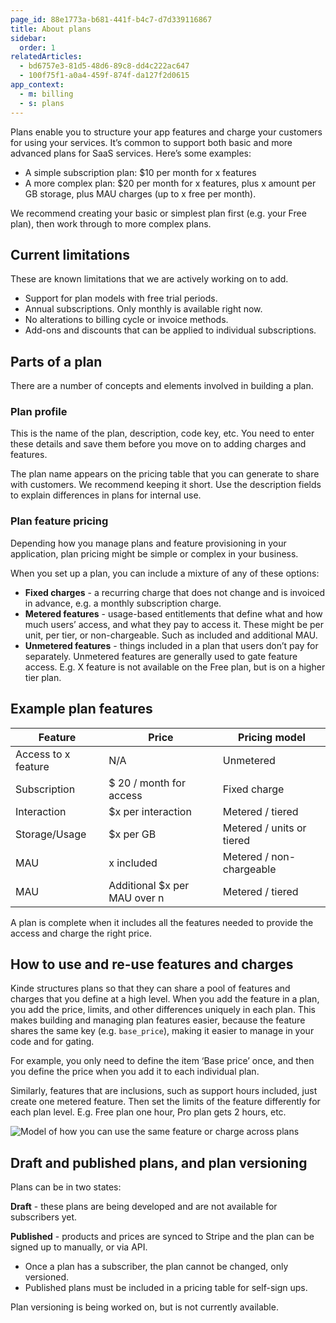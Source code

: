 ```yaml
---
page_id: 88e1773a-b681-441f-b4c7-d7d339116867
title: About plans
sidebar:
  order: 1
relatedArticles:
  - bd6757e3-81d5-48d6-89c8-dd4c222ac647
  - 100f75f1-a0a4-459f-874f-da127f2d0615
app_context:
  - m: billing
  - s: plans
---
```


Plans enable you to structure your app features and charge your customers for using your services. It’s common to support both basic and more advanced plans for SaaS services. Here’s some examples:

- A simple subscription plan: $10 per month for x features
- A more complex plan: $20 per month for x features, plus x amount per GB storage, plus MAU charges (up to x free per month).

We recommend creating your basic or simplest plan first (e.g. your Free plan), then work through to more complex plans.

## Current limitations

These are known limitations that we are actively working on to add.

- Support for plan models with free trial periods.
- Annual subscriptions. Only monthly is available right now.
- No alterations to billing cycle or invoice methods.
- Add-ons and discounts that can be applied to individual subscriptions.

## Parts of a plan

There are a number of concepts and elements involved in building a plan.

### Plan profile

This is the name of the plan, description, code key, etc. You need to enter these details and save them before you move on to adding charges and features.

The plan name appears on the pricing table that you can generate to share with customers. We recommend keeping it short. Use the description fields to explain differences in plans for internal use.

### Plan feature pricing

Depending how you manage plans and feature provisioning in your application, plan pricing might be simple or complex in your business.

When you set up a plan, you can include a mixture of any of these options:

- **Fixed charges** - a recurring charge that does not change and is invoiced in advance, e.g. a monthly subscription charge.
- **Metered features** - usage-based entitlements that define what and how much users’ access, and what they pay to access it. These might be per unit, per tier, or non-chargeable. Such as included and additional MAU.
- **Unmetered features** - things included in a plan that users don’t pay for separately. Unmetered features are generally used to gate feature access. E.g. X feature is not available on the Free plan, but is on a higher tier plan.

## Example plan features

| Feature             | Price                        | Pricing model             |
| ------------------- | ---------------------------- | ------------------------- |
| Access to x feature | N/A                          | Unmetered                 |
| Subscription        | $ 20 / month for access      | Fixed charge              |
| Interaction         | $x per interaction           | Metered / tiered          |
| Storage/Usage       | $x per GB                    | Metered / units or tiered |
| MAU                 | x included                   | Metered / non-chargeable  |
| MAU                 | Additional $x per MAU over n | Metered / tiered          |

A plan is complete when it includes all the features needed to provide the access and charge the right price.

## How to use and re-use features and charges

Kinde structures plans so that they can share a pool of features and charges that you define at a high level. When you add the feature in a plan, you add the price, limits, and other differences uniquely in each plan. This makes building and managing plan features easier, because the feature shares the same key (e.g. `base_price`), making it easier to manage in your code and for gating.

For example, you only need to define the item ‘Base price’ once, and then you define the price when you add it to each individual plan.

Similarly, features that are inclusions, such as support hours included, just create one metered feature. Then set the limits of the feature differently for each plan level. E.g. Free plan one hour, Pro plan gets 2 hours, etc. 

![Model of how you can use the same feature or charge across plans](https://imagedelivery.net/skPPZTHzSlcslvHjesZQcQ/190e7ba8-ba26-4fb6-57b4-a4d6b9fec700/public)

## Draft and published plans, and plan versioning

Plans can be in two states:

**Draft** - these plans are being developed and are not available for subscribers yet.

**Published** - products and prices are synced to Stripe and the plan can be signed up to manually, or via API.

- Once a plan has a subscriber, the plan cannot be changed, only versioned.
- Published plans must be included in a pricing table for self-sign ups.

Plan versioning is being worked on, but is not currently available.
